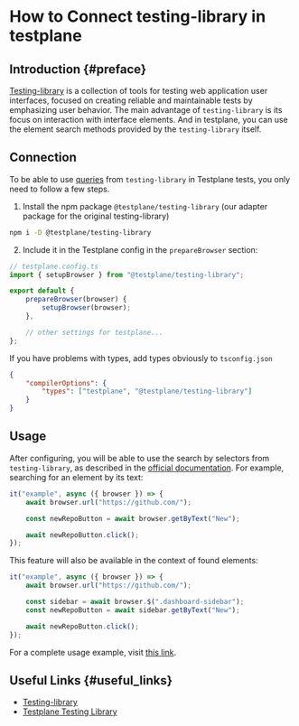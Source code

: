 # How to Connect testing-library in testplane

## Introduction {#preface}

[Testing-library][testing-library] is a collection of tools for testing web application user interfaces, focused on creating reliable and maintainable tests by emphasizing user behavior. The main advantage of `testing-library` is its focus on interaction with interface elements. And in testplane, you can use the element search methods provided by the `testing-library` itself.

## Connection

To be able to use [queries][queries] from `testing-library` in Testplane tests, you only need to follow a few steps.

1. Install the npm package `@testplane/testing-library` (our adapter package for the original testing-library)

```bash
npm i -D @testplane/testing-library
```

2. Include it in the Testplane config in the `prepareBrowser` section:

```typescript
// testplane.config.ts
import { setupBrowser } from "@testplane/testing-library";

export default {
    prepareBrowser(browser) {
        setupBrowser(browser);
    },

    // other settings for testplane...
};
```

If you have problems with types, add types obviously to `tsconfig.json`

```json
{
    "compilerOptions": {
        "types": ["testplane", "@testplane/testing-library"]
    }
}
```

## Usage

After configuring, you will be able to use the search by selectors from `testing-library`, as described in the [official documentation](https://testing-library.com/docs/queries/about/). For example, searching for an element by its text:

```javascript
it("example", async ({ browser }) => {
    await browser.url("https://github.com/");

    const newRepoButton = await browser.getByText("New");

    await newRepoButton.click();
});
```

This feature will also be available in the context of found elements:

```javascript
it("example", async ({ browser }) => {
    await browser.url("https://github.com/");

    const sidebar = await browser.$(".dashboard-sidebar");
    const newRepoButton = await sidebar.getByText("New");

    await newRepoButton.click();
});
```

For a complete usage example, visit [this link](https://github.com/gemini-testing/testplane/tree/master/examples/).

## Useful Links {#useful_links}

-   [Testing-library][testing-library]
-   [Testplane Testing Library](https://github.com/gemini-testing/testplane-testing-library)

[testing-library]: https://testing-library.com/
[queries]: https://testing-library.com/docs/queries/about
